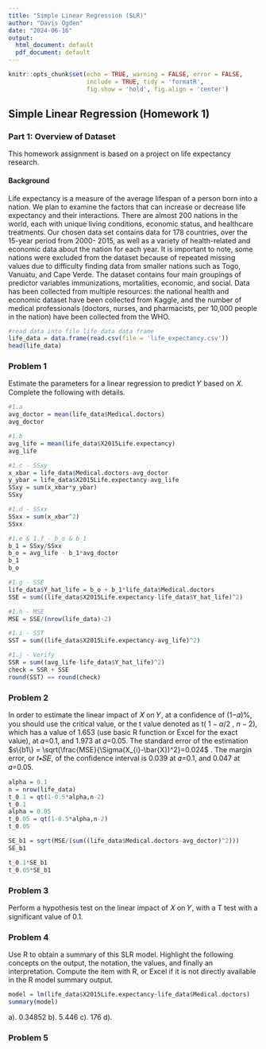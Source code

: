 ```yaml
---
title: "Simple Linear Regression (SLR)"
author: "Davis Ogden"
date: "2024-06-16"
output:
  html_document: default
  pdf_document: default
---
```


```r
knitr::opts_chunk$set(echo = TRUE, warning = FALSE, error = FALSE,
                      include = TRUE, tidy = 'formatR',
                      fig.show = 'hold', fig.align = 'center')
```

## Simple Linear Regression (Homework 1)

### Part 1: Overview of Dataset

This homework assignment is based on a project on life expectancy research.

#### Background

Life expectancy is a measure of the average lifespan of a person born into a nation. We plan to examine the factors that can increase or decrease life expectancy and their interactions. There are almost 200 nations in the world, each with unique living conditions, economic status, and healthcare treatments. Our chosen data set contains data for 178 countries, over the 15-year period from 2000- 2015, as well as a variety of health-related and economic data about the nation for each year. It is important to note, some nations were excluded from the dataset because of repeated missing values due to difficulty finding data from smaller nations such as Togo, Vanuatu, and Cape Verde. The dataset contains four main groupings of predictor variables immunizations, mortalities, economic, and social. Data has been collected from multiple resources: the national health and economic dataset have been collected from Kaggle, and the number of medical professionals (doctors, nurses, and pharmacists, per 10,000 people in the nation) have been collected from the WHO.

```r
#read data into file life_data data frame
life_data = data.frame(read.csv(file = 'life_expectancy.csv'))
head(life_data)
```

### Problem 1

Estimate the parameters for a linear regression to predict 𝑌 based on 𝑋. Complete the following with details.

```r
#1.a
avg_doctor = mean(life_data$Medical.doctors)
avg_doctor

#1.b
avg_life = mean(life_data$X2015Life.expectancy)
avg_life

#1.c - SSxy
x_xbar = life_data$Medical.doctors-avg_doctor
y_ybar = life_data$X2015Life.expectancy-avg_life
SSxy = sum(x_xbar*y_ybar)
SSxy

#1.d - SSxx
SSxx = sum(x_xbar^2)
SSxx

#1.e & 1.f - b_o & b_1
b_1 = SSxy/SSxx
b_o = avg_life - b_1*avg_doctor
b_1
b_o

#1.g - SSE
life_data$Y_hat_life = b_o + b_1*life_data$Medical.doctors
SSE = sum((life_data$X2015Life.expectancy-life_data$Y_hat_life)^2)

#1.h - MSE
MSE = SSE/(nrow(life_data)-2)

#1.i - SST
SST = sum((life_data$X2015Life.expectancy-avg_life)^2)

#1.j - Verify
SSR = sum((avg_life-life_data$Y_hat_life)^2)
check = SSR + SSE
round(SST) == round(check)

```

### Problem 2

In order to estimate the linear impact of 𝑋 on 𝑌, at a confidence of (1−𝛼)%, you should use the critical value, or the t value denoted as t( $1-\alpha/2$ , $n-2$), which has a value of $1.653$ (use basic R function or Excel for the exact value), at 𝛼=0.1, and $1.973$ at 𝛼=0.05. The standard error of the estimation $s\{b1\} = \sqrt(\frac{MSE}{\Sigma(X_{i}-\bar{X})^2}=0.024$ . The margin error, or 𝑡∗𝑆𝐸, of the confidence interval is $0.039$ at 𝛼=0.1, and $0.047$ at 𝛼=0.05.

```r
alpha = 0.1
n = nrow(life_data)
t_0.1 = qt(1-0.5*alpha,n-2)
t_0.1
alpha = 0.05
t_0.05 = qt(1-0.5*alpha,n-2)
t_0.05

SE_b1 = sqrt(MSE/(sum((life_data$Medical.doctors-avg_doctor)^2)))
SE_b1

t_0.1*SE_b1
t_0.05*SE_b1

```
### Problem 3

Perform a hypothesis test on the linear impact of 𝑋 on 𝑌, with a T test with a significant value of 0.1.

### Problem 4

Use R to obtain a summary of this SLR model. Highlight the following concepts on the output, the 
notation, the values, and finally an interpretation.  Compute the item with R, or Excel if it is not directly 
available in the R model summary output. 

```r
model = lm(life_data$X2015Life.expectancy~life_data$Medical.doctors)
summary(model)
```
a). $0.34852$
b). $5.446$
c). $176$
d). 


### Problem 5
